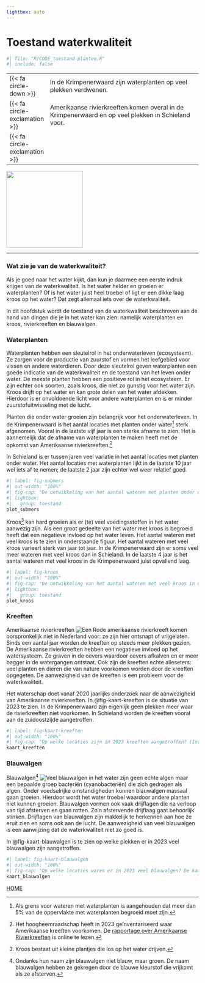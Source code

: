```yaml
---
lightbox: auto
---
```


# Toestand waterkwaliteit {#toestand}

```r
#| file: "R/CODE_toestand-planten.R"
#| include: false
```

::: samenvatting
|                                          |                                                                                                    |
|---|--------------------------------------------------|
| [{{< fa circle-down >}}]{.oranje}        | In de Krimpenerwaard zijn waterplanten op veel plekken verdwenen.                                  |
| [{{< fa circle-exclamation >}}]{.oranje} | Amerikaanse rivierkreeften komen overal in de Krimpenerwaard en op veel plekken in Schieland voor. |
| [{{< fa circle-exclamation >}}]{.oranje} |                                                                                                    |

::: aside
![](images%5Cvince_sad2.svg){.nolightbox fig-align="center" width="200"}
:::
:::

------------------------------------------------------------------------

### Wat zie je van de waterkwaliteit? {.unnumbered}

Als je goed naar het water kijkt, dan kun je daarmee een eerste indruk krijgen van de waterkwaliteit. Is het water helder en groeien er waterplanten? Of is het water juist heel troebel of ligt er een dikke laag kroos op het water? Dat zegt allemaal iets over de waterkwaliteit.

In dit hoofdstuk wordt de toestand van de waterkwaliteit beschreven aan de hand van dingen die je in het water kan zien: namelijk waterplanten en kroos, rivierkreeften en blauwalgen.

### Waterplanten {.unnumbered}

Waterplanten hebben een sleutelrol in het onderwaterleven (ecosysteem). Ze zorgen voor de productie van zuurstof en vormen het leefgebied voor vissen en andere waterdieren. Door deze sleutelrol geven waterplanten een goede indicatie van de waterkwaliteit en de toestand van het leven onder water. De meeste planten hebben een positieve rol in het ecosysteem. Er zijn echter ook soorten, zoals kroos, die niet zo gunstig voor het water zijn. Kroos drijft op het water en kan grote delen van het water afdekken. Hierdoor is er onvoldoende licht voor andere waterplanten en is er minder zuurstofuitwisseling met de lucht.

Planten die onder water groeien zijn belangrijk voor het onderwaterleven. In de Krimpenerwaard is het aantal locaties met planten onder water[^01-toestand-planten-1] sterk afgenomen. Vooral in de laatste vijf jaar is een sterke afname te zien. Het is aannemelijk dat de afname van waterplanten te maken heeft met de opkomst van Amerikaanse rivierkreeften.[^01-toestand-planten-2]

[^01-toestand-planten-1]: Als grens voor wateren met waterplanten is aangehouden dat meer dan 5% van de oppervlakte met waterplanten begroeid moet zijn.

[^01-toestand-planten-2]: Het hoogheemraadschap heeft in 2023 geïnventariseerd waar Amerikaanse kreeften voorkomen. De [rapportage over Amerikaanse Rivierkreeften](https://www.schielandendekrimpenerwaard.nl/kaart/waterkwaliteit/waterkwaliteitsrapportages/kreeften_2023/){target="_blank"} is online te lezen.

In Schieland is er tussen jaren veel variatie in het aantal locaties met planten onder water. Het aantal locaties met waterplanten lijkt in de laatste 10 jaar wel iets af te nemen; de laatste 2 jaar zijn echter wel weer relatief goed.

```r
#| label: fig-submers
#| out-width: "100%"
#| fig-cap: "De ontwikkeling van het aantal wateren met planten onder water in de Krimpenerwaard en in Schieland."
#| lightbox:
#|   group: toestand
plot_submers
```

Kroos[^01-toestand-planten-3] kan hard groeien als er (te) veel voedingsstoffen in het water aanwezig zijn. Als een groot gedeelte van het water met kroos is begroeid heeft dat een negatieve invloed op het water leven. Het aantal wateren met veel kroos is te zien in onderstaande figuur. Het aantal wateren met veel kroos varieert sterk van jaar tot jaar. In de Krimpenerwaard zijn er soms veel meer wateren met veel kroos dan in Schieland. In de laatste 4 jaar is het aantal wateren met veel kroos in de Krimpenerwaard juist opvallend laag.

[^01-toestand-planten-3]: Kroos bestaat uit kleine plantjes die los op het water drijven.

```r
#| label: fig-kroos
#| out-width: "100%"
#| fig-cap: "De ontwikkeling van het aantal wateren met veel kroos in de Krimpenerwaard en in Schieland."
#| lightbox:
#|   group: toestand
plot_kroos
```

### Kreeften {.unnumbered}

Amerikaanse rivierkreeften [![Een Rode amerikaanse rivierkreeft](images/IMG_4177a.JPG)]{.aside group="toestand"} komen oorspronkelijk niet in Nederland voor: ze zijn hier ontsnapt of vrijgelaten. Sinds een aantal jaar worden de kreeften op steeds meer plekken gezien. De Amerikaanse rivierkreeften hebben een negatieve invloed op het watersysteem. Ze graven in de oevers waardoor oevers afkalven en er meer bagger in de watergangen ontstaat. Ook zijn de kreeften echte alleseters: veel planten en dieren die van nature voorkomen worden door de kreeften opgegeten. De aanwezigheid van de kreeften is een probleem voor de waterkwaliteit.

Het waterschap doet vanaf 2020 jaarlijks onderzoek naar de aanwezigheid van Amerikaanse rivierkreeften. In @fig-kaart-kreeften is de situatie van 2023 te zien. In de Krimpenerwaard zijn eigenlijk geen plekken meer waar de rivierkreeften niet voorkomen. In Schieland worden de kreeften vooral aan de zuidoostzijde aangetroffen.

```r
#| label: fig-kaart-kreeften
#| out-width: "100%"
#| fig-cap: "Op welke locaties zijn in 2023 kreeften aangetroffen? (Interactief)"
kaart_kreeften
```

### Blauwalgen {.unnumbered}

Blauwalgen[^01-toestand-planten-4] [![Veel blauwalgen in het water](images/blauwalgen-01.jpg)]{.aside group="toestand"} zijn geen echte algen maar een bepaalde groep bacteriën (cyanobacteriën) die zich gedragen als algen. Onder voedselrijke omstandigheden kunnen blauwalgen massaal gaan groeien. Hierdoor wordt het water troebel waardoor andere planten niet kunnen groeien. Blauwalgen vormen ook vaak drijflagen die na verloop van tijd afsterven en gaan rotten. Zo'n afstervende drijflaag gaat behoorlijk stinken. Drijflagen van blauwalgen zijn makkelijk te herkennen aan hoe ze eruit zien en soms ook aan de lucht. De aanwezigheid van veel blauwalgen is een aanwijzing dat de waterkwaliteit niet zo goed is.

[^01-toestand-planten-4]: Ondanks hun naam zijn blauwalgen niet blauw, maar groen. De naam blauwalgen hebben ze gekregen door de blauwe kleurstof die vrijkomt als ze afsterven.

In @fig-kaart-blauwalgen is te zien op welke plekken er in 2023 veel blauwalgen zijn aangetroffen.

```r
#| label: fig-kaart-blauwalgen
#| out-width: "100%" 
#| fig-cap: "Op welke locaties waren er in 2023 veel blauwalgen? De kaart is gemaakt op basis van de grootst gemeten hoeveelheid blauwalgen. (interactief)"
kaart_blauwalgen
```

[HOME](#samenvatting)
